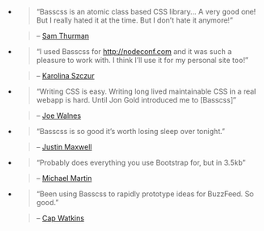 
<Grid>

-
    > “Basscss is an atomic class based CSS library... A very good one! But I really hated it at the time. But I don’t hate it anymore!”

    > – [Sam Thurman][]

-
    > “I used Basscss for http://nodeconf.com and it was such a pleasure to work with. I think I’ll use it for my personal site too!”

    > – [Karolina Szczur][]

-
    > “Writing CSS is easy. Writing long lived maintainable CSS in a real webapp is hard. Until Jon Gold introduced me to [Basscss]”

    > – [Joe Walnes][]

-
    > “Basscss is so good it’s worth losing sleep over tonight.”

    > – [Justin Maxwell][]

-
    > “Probably does everything you use Bootstrap for, but in 3.5kb”

    > – [Michael Martin][]

-
    > “Been using Basscss to rapidly prototype ideas for BuzzFeed. So good.”

    > – [Cap Watkins][]

</Grid>

[sam thurman]: https://medium.com/buzzfeed-design/how-i-learned-to-stop-worrying-and-love-the-atomic-class-98d6ccc45781#.yqnsfkbx2
[karolina szczur]: https://twitter.com/fox/status/572441586983936000
[joe walnes]: https://twitter.com/joewalnes/status/668126388499574784
[justin maxwell]: https://twitter.com/303/status/622293670583087104
[michael martin]: https://twitter.com/problogdesign/status/621730043920785408
[cap watkins]: https://twitter.com/cap/status/571511244835840000

